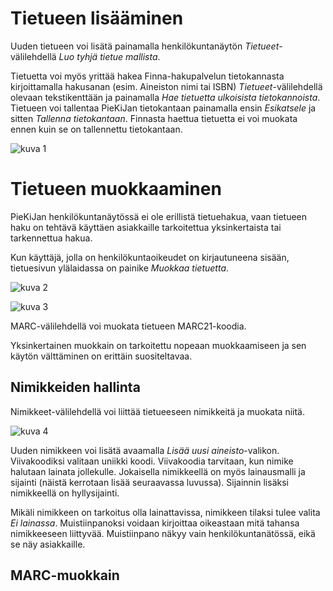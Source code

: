 # Tietueen lisääminen
Uuden tietueen voi lisätä painamalla henkilökuntanäytön *Tietueet*-välilehdellä *Luo tyhjä tietue mallista*.

Tietuetta voi myös yrittää hakea Finna-hakupalvelun tietokannasta kirjoittamalla hakusanan (esim. Aineiston nimi tai ISBN) *Tietueet*-välilehdellä olevaan tekstikenttään ja painamalla *Hae tietuetta ulkoisista tietokannoista*. Tietueen voi tallentaa PieKiJan tietokantaan painamalla ensin *Esikatsele* ja sitten *Tallenna tietokantaan*. Finnasta haettua tietuetta ei voi muokata ennen kuin se on tallennettu tietokantaan.

![kuva 1](//localhost:3000/img/records-1.png)

# Tietueen muokkaaminen
PieKiJan henkilökuntanäytössä ei ole erillistä tietuehakua, vaan tietueen haku on tehtävä käyttäen asiakkaille tarkoitettua yksinkertaista tai tarkennettua hakua.

Kun käyttäjä, jolla on henkilökuntaoikeudet on kirjautuneena sisään, tietuesivun ylälaidassa on painike *Muokkaa tietuetta*.

![kuva 2](//localhost:3000/img/records-2.png)

![kuva 3](//localhost:3000/img/records-3.png)



MARC-välilehdellä voi muokata tietueen MARC21-koodia.

Yksinkertainen muokkain on tarkoitettu nopeaan muokkaamiseen ja sen käytön välttäminen on erittäin suositeltavaa.


## Nimikkeiden hallinta
Nimikkeet-välilehdellä voi liittää tietueeseen nimikkeitä ja muokata niitä.

![kuva 4](//localhost:3000/img/records-4.png)

Uuden nimikkeen voi lisätä avaamalla *Lisää uusi aineisto*-valikon. Viivakoodiksi valitaan uniikki koodi. Viivakoodia tarvitaan, kun nimike halutaan lainata jollekulle. Jokaisella nimikkeellä on myös lainausmalli ja sijainti (näistä kerrotaan lisää seuraavassa luvussa). Sijainnin lisäksi nimikkeellä on hyllysijainti.

Mikäli nimikkeen on tarkoitus olla lainattavissa, nimikkeen tilaksi tulee valita *Ei lainassa*. Muistiinpanoksi voidaan kirjoittaa oikeastaan mitä tahansa nimikkeeseen liittyvää. Muistiinpano näkyy vain henkilökuntanätössä, eikä se näy asiakkaille.

## MARC-muokkain
